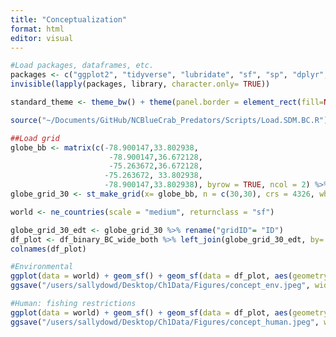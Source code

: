 ```yaml
---
title: "Conceptualization"
format: html
editor: visual
---
```


```r
#Load packages, dataframes, etc.
packages <- c("ggplot2", "tidyverse", "lubridate", "sf", "sp", "dplyr", "rnaturalearth", "readr", "readxl", "spatialEco", "rstatix", "viridis", "BBmisc", "corrplot")
invisible(lapply(packages, library, character.only= TRUE))

standard_theme <- theme_bw() + theme(panel.border = element_rect(fill=NA, colour = "black")) + theme(panel.grid.major = element_blank(), panel.grid.minor = element_blank()) + theme(legend.text.align= 0, legend.title= element_text(size = 12), legend.text = element_text(size= 10), axis.text=element_text(size=10), axis.title=element_text(size=12))

source("~/Documents/GitHub/NCBlueCrab_Predators/Scripts/Load.SDM.BC.R")

##Load grid 
globe_bb <- matrix(c(-78.900147,33.802938,
                      -78.900147,36.672128,
                      -75.263672,36.672128,
                     -75.263672, 33.802938,
                     -78.900147,33.802938), byrow = TRUE, ncol = 2) %>% list() %>% st_polygon() %>% st_sfc(., crs = 4326)
globe_grid_30 <- st_make_grid(x= globe_bb, n = c(30,30), crs = 4326, what = 'polygons') %>% st_sf('geometry' = ., data.frame('ID' = 1:length(.))) #grid is 0.13° by 0.13° (14.4 km)

world <- ne_countries(scale = "medium", returnclass = "sf")
```

```r
globe_grid_30_edt <- globe_grid_30 %>% rename("gridID"= "ID")
df_plot <- df_binary_BC_wide_both %>% left_join(globe_grid_30_edt, by= "gridID") %>% dplyr::select(geometry, Month:avgsdo)
colnames(df_plot)

#Environmental
ggplot(data = world) + geom_sf() + geom_sf(data = df_plot, aes(geometry= geometry, fill = avgstemp), show.legend= FALSE) + coord_sf(xlim=c(-85, -70), ylim=c(25,40), expand = TRUE) + theme(panel.background = element_rect(fill = "white", colour = "black")) + coord_sf(xlim=c(-78.900147, -75.263672), ylim=c(33.802938,36.672128), expand = TRUE) + standard_theme + theme(legend.title= element_text(size = 14), legend.text = element_text(size= 12), axis.text=element_text(size=12),axis.title=element_text(size=14)) + theme(axis.title.x = element_blank(), axis.text.x = element_blank(), axis.ticks.x = element_blank()) + theme(axis.title.y = element_blank(), axis.text.y = element_blank(), axis.ticks.y = element_blank()) + scale_fill_viridis_c(option= "magma")
ggsave("/users/sallydowd/Desktop/Ch1Data/Figures/concept_env.jpeg", width= 5, height= 4)

#Human: fishing restrictions
ggplot(data = world) + geom_sf() + geom_sf(data = df_plot, aes(geometry= geometry, fill = NoFishRest), show.legend= FALSE) + coord_sf(xlim=c(-85, -70), ylim=c(25,40), expand = TRUE) + theme(panel.background = element_rect(fill = "white", colour = "black")) + coord_sf(xlim=c(-78.900147, -75.263672), ylim=c(33.802938,36.672128), expand = TRUE) + standard_theme + theme(legend.title= element_text(size = 14), legend.text = element_text(size= 12), axis.text=element_text(size=12),axis.title=element_text(size=14)) + theme(axis.title.x = element_blank(), axis.text.x = element_blank(), axis.ticks.x = element_blank()) + theme(axis.title.y = element_blank(), axis.text.y = element_blank(), axis.ticks.y = element_blank())
ggsave("/users/sallydowd/Desktop/Ch1Data/Figures/concept_human.jpeg", width= 5, height= 4)
```

